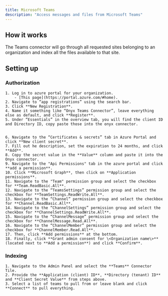 ```yaml
---
title: Microsoft Teams
description: "Access messages and files from Microsoft Teams"
---
```


## How it works

The Teams connector will go through all requested sites belonging to an organization and index all the files available to that site.

## Setting up

### Authorization

    1. Log in to azure portal for your organization.
        - [This page](https://portal.azure.com/#home).
    2. Navigate to “app registrations” using the search bar.
    3. Click **New Registration**.
    4. Name it something like “Onyx Teams Connector”, leave everything else as default, and click **Register**.
    5. Under “Essentials” in the overview tab, you will find the client ID and Directory ID, copy paste those into the onyx connector.


    6. Navigate to the “Certificates & secrets” tab in Azure Portal and click **New client secret**.
    7. Fill out he description, set the expiration to 24 months, and click **Add**.
    8. Copy the secret value in the **Value** column and paste it into the Onyx connector.
    9. Navigate to the "Api Permissions" tab in the azure portal and click **add a permission**.
    10. Click **Microsoft Graph**, then click on **Application permissions**.
    11. Navigate to the "Team" permission group and select the checkbox for **Team.ReadBasic.All**.
    12. Navigate to the “TeamsSettings” permission group and select the checkbox for **TeamSettings.ReadWrite.All**.
    13. Navigate to the “Channel” permission group and select the checkbox for **Channel.ReadBasic.All**.
    14. Navigate to the “ChannelSettings” permission group and select the checkbox for **ChannelSettings.ReadWrite.All**.
    15. Navigate to the “ChannelMessage” permission group and select the checkbox for **ChannelMessage.Read.All**.
    16. Navigate to the “ChannelMember” permission group and select the checkbox for **ChannelMember.Read.All**.
    17. Then, click **Add permissions** at the bottom.
    18. Finally, click **Grant admin consent for \<Organization name\>** (located next to **Add a permission**) and click **Confirm**.

### Indexing

    1. Navigate to the Admin Panel and select the **Teams** Connector Tile.
    2. Provide the **Application (client) ID**, **Directory (tenant) ID** and **Client Secret Value** from steps above.
    3. Select a list of teams to pull from or leave blank and click **Connect** to pull everything.
